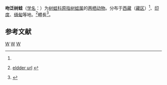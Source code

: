 {{noteTA|1=zh-tw:原趾樹蛙屬;zh-cn:原指树蛙属;}}
{{Speciesbox 
| taxon = Kurixalus naso
| status = DD | status_system = IUCN3.1
| status_ref = <ref name=iucn>{{IUCN2010|version=2010.3|assessors=Dutta, S., Sengupta, S. & Bordoloi, S. |year=2004 |id=58959 |title=Polypedates nas |downloaded=2010-9-10}}</ref><ref name="IUCN2013">{{IUCN2013.1| id = 58959| title = Kurixalus naso| assessors = Dutta, S., Sengupta, S. & Bordoloi, S.| year = 2004| downloaded = 10 September 2013}}</ref>
| image = Polypedates naso.jpeg
| authority = ({{tsl|en|Nelson Annandale|尼爾森·安南岱爾|Annandale}}, 1912)<ref name="IUCN2013"/><ref name=frost/>
| synonyms = 
*''Rhacophorus naso'' <small>Annandale, 1912</small>
*''Polypedates naso'' <small>(Annandale, 1912)（[[Fei|Fei]], [[Ye|Ye]] & [[Huang|Huang]], 1990）</small><ref name='id5037'>{{cite web| url =http://www.bioinfo.cn/db05/BjdwSpecies.php?action=view&id=5037| title =吻泛树蛙| work =《中国动物物种编目数据库》| publisher =中国科学院微生物研究所| author =中国科学院动物研究所| accessdate =2009-04-11| deadurl =yes| archiveurl =https://web.archive.org/web/20160305020217/http://www.bioinfo.cn/db05/BjdwSpecies.php?action=view&id=5037| archivedate =2016-03-05}}</ref>
* ''Aquixalus (Aquixalus) naso'' — [[Delorme|Delorme]], [[Dubois|Dubois]], [[Grosjean|Grosjean]] & [[Ohler|Ohler]], 2005
* ''Kurixalus naso'' — [[李家堂|Li]], [[车静|Che]], [[Bain|Bain]], [[赵尔宓|Zhao]] & [[张亚平|Zhang]], 2008
| synonyms_ref =<ref name=frost/><ref>Frost, D. 2008: Amphibian Species of the World: an Online Reference. Version 5.2 (15 July, 2008). Electronic Database accessible at [http://research.amnh.org/herpetology/amphibia/index.php 1] {{Wayback|url=http://research.amnh.org/herpetology/amphibia/index.php |date=20071024033938 }} American Museum of Natural History, New York, USA. [http://research.amnh.org/herpetology/amphibia/names.php?taxon=naso&family=&subfamily=&genus=Kurixalus&commname=&authority=&year=&geo=0&dist=&comment= Kurixalus naso] {{Wayback|url=http://research.amnh.org/herpetology/amphibia/names.php?taxon=naso&family=&subfamily=&genus=Kurixalus&commname=&authority=&year=&geo=0&dist=&comment= |date=20090708173410 }} . Accessed on 21 July 2008.</ref>
}}

'''吻泛树蛙'''（[[学名|学名]]：{{lang|la|''Kurixalus naso''}}）为[[树蛙科|树蛙科]][[原指树蛙属|原指树蛙属]]的[[两栖动物|两栖动物]]。分布于[[西藏|西藏]]（[[藏区|藏区]]）<ref name='id5037'/>、[[印度|印度]]、[[缅甸|缅甸]]等地。<ref name=frost>{{cite web |url=http://research.amnh.org/vz/herpetology/amphibia/Amphibia/Anura/Rhacophoridae/Rhacophorinae/Kurixalus/Kurixalus-naso |title=''Kurixalus naso'' (Annandale, 1912) |author=Frost, Darrel R. |year=2013 |work=Amphibian Species of the World 5.6, an Online Reference |publisher=American Museum of Natural History |accessdate=10 September 2013 |archive-date=2016-03-10 |archive-url=https://web.archive.org/web/20160310180731/http://research.amnh.org/vz/herpetology/amphibia/Amphibia/Anura/Rhacophoridae/Rhacophorinae/Kurixalus/Kurixalus-naso |dead-url=no }}[http://research.amnh.org/vz/herpetology/amphibia/?action=names&taxon=Kurixalus+naso eldder url] {{Wayback|url=http://research.amnh.org/vz/herpetology/amphibia/?action=names&taxon=Kurixalus+naso |date=20160508050745 }}</ref>體長{{convert|43|mm}}<ref>{{cite book |title=Atlas of Amphibians of China |last=Fei |first=L. |year=1999 |publisher=Henan Press of Science and Technology |location=Zhengzhou | language = zh |isbn=7-5349-1835-9 |page=272}}</ref>。

== 参考文献 ==
{{reflist}}
{{Portal|生物學}}
{{commons category|Kurixalus naso}}
{{Taxonbar|from=Q28056226}}

[[Category:IUCN红色名录数据缺乏物种|W]]
[[Category:原指树蛙属|W]]
[[Category:1912年描述的动物|W]]
